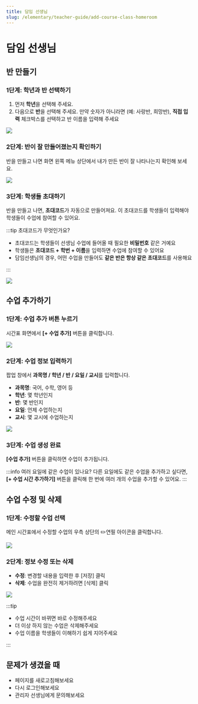 ```yaml
---
title: 담임 선생님
slug: /elementary/teacher-guide/add-course-class-homeroom
---
```



# 담임 선생님

## 반 만들기

### 1단계: 학년과 반 선택하기

1. 먼저 **학년**을 선택해 주세요.
2. 다음으로 **반**을 선택해 주세요. 만약 숫자가 아니라면 (예: 사랑반, 희망반), **직접 입력** 체크박스를 선택하고 반 이름을 입력해 주세요

<Image src="/img/kr/elementary/teacher/02-01.jpg" size="lg" />

### 2단계: 반이 잘 만들어졌는지 확인하기

반을 만들고 나면 화면 왼쪽 메뉴 상단에서 내가 만든 반이 잘 나타나는지 확인해 보세요.

<Image src="/img/kr/elementary/teacher/02-02.jpg" size="lg" />

### 3단계: 학생들 초대하기

반을 만들고 나면, **초대코드**가 자동으로 만들어져요. 이 초대코드를 학생들이 입력해야 학생들이 수업에 참여할 수 있어요.

:::tip 초대코드가 무엇인가요?

- 초대코드는 학생들이 선생님 수업에 들어올 때 필요한 **비밀번호** 같은 거예요
- 학생들은 **초대코드 + 학번 + 이름**을 입력하면 수업에 참여할 수 있어요
- 담임선생님의 경우, 어떤 수업을 만들어도 **같은 반은 항상 같은 초대코드**를 사용해요

:::

<Image src="/img/kr/elementary/teacher/02-05.jpg" size="lg" />

## 수업 추가하기

### 1단계: 수업 추가 버튼 누르기

시간표 화면에서 **[+ 수업 추가]** 버튼을 클릭합니다.

<Image src="/img/kr/elementary/teacher/03-01.jpg" size="lg" />

### 2단계: 수업 정보 입력하기

팝업 창에서 **과목명 / 학년 / 반 / 요일 / 교시**를 입력합니다.

- **과목명**: 국어, 수학, 영어 등
- **학년**: 몇 학년인지
- **반**: 몇 반인지
- **요일**: 언제 수업하는지
- **교시**: 몇 교시에 수업하는지

<Image src="/img/kr/elementary/teacher/03-02.jpg" size="lg" />

### 3단계: 수업 생성 완료

**[수업 추가]** 버튼을 클릭하면 수업이 추가됩니다.

:::info 여러 요일에 같은 수업이 있나요?
다른 요일에도 같은 수업을 추가하고 싶다면, **[+ 수업 시간 추가하기]** 버튼을 클릭해 한 번에 여러 개의 수업을 추가할 수 있어요.
:::

## 수업 수정 및 삭제

### 1단계: 수정할 수업 선택

메인 시간표에서 수정할 수업의 우측 상단의 ✏️연필 아이콘을 클릭합니다.

<Image src="/img/kr/elementary/teacher/03-03.jpg" size="lg" />

### 2단계: 정보 수정 또는 삭제

- **수정**: 변경할 내용을 입력한 후 [저장] 클릭
- **삭제**: 수업을 완전히 제거하려면 [삭제] 클릭

<Image src="/img/kr/elementary/teacher/03-04.jpg" size="lg" />

:::tip

- 수업 시간이 바뀌면 바로 수정해주세요
- 더 이상 하지 않는 수업은 삭제해주세요
- 수업 이름을 학생들이 이해하기 쉽게 지어주세요

:::

## 문제가 생겼을 때

- 페이지를 새로고침해보세요
- 다시 로그인해보세요
- 관리자 선생님에게 문의해보세요
